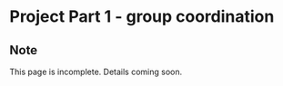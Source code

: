 # Project Part 1 - group coordination

::: callout-caution
## Note
This page is incomplete. Details coming soon.
:::

<!-- Purpose

Instructions

Submission

Rubric -->